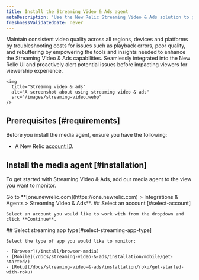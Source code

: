 ```yaml
---
title: Install the Streaming Video & Ads agent
metaDescription: 'Use the New Relic Streaming Video & Ads solution to get deep visibility and actionable insights into real users experiences'
freshnessValidatedDate: never
---
```


Maintain consistent video quality across all regions, devices and platforms by troubleshooting costs for issues such as playback errors, poor quality, and rebuffering by empowering the tools and insights needed to enhance the Streaming Video & Ads capabilities. Seamlessly integrated into the New Relic UI and proactively alert potential issues before impacting viewers for viewership experience.

    <img
      title="Streamng video & ads"
      alt="A screenshot about using streaming video & ads"
      src="/images/streaming-video.webp"
    />

## Prerequisites [#requirements]

Before you install the media agent, ensure you have the following:

- A New Relic [account ID](/docs/accounts/accounts-billing/account-setup/account-id).

## Install the media agent [#installation]

To get started with Streaming Video & Ads, add our media agent to the view you want to monitor.

<Steps>

<Step>
    Go to <DNT>**[one.newrelic.com](https://one.newrelic.com) > Integrations & Agents > Streaming Video & Ads**</DNT>.
</Step>

<Step>
    ## Select an account [#select-account]

    Select an account you would like to work with from the dropdown and click **Continue**.
</Step>

<Step>
    ## Select streaming app type[#select-streaming-app-type]

    Select the type of app you would like to monitor:
    
    - [Browser](/install/browser-media)
    - [Mobile](/docs/streaming-video-&-ads/installation/mobile/get-started/)
    - [Roku](/docs/streaming-video-&-ads/installation/roku/get-started-with-roku)
</Step>

</Steps>